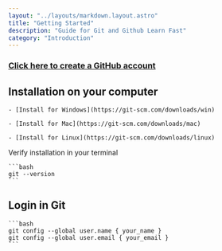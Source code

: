 ```yaml
---
layout: "../layouts/markdown.layout.astro"
title: "Getting Started"
description: "Guide for Git and Github Learn Fast"
category: "Introduction"
---
```



<Hero client:load />

### [Click here to create a GitHub account](https://github.com/signup?)

## Installation on your computer

    - [Install for Windows](https://git-scm.com/downloads/win)

    - [Install for Mac](https://git-scm.com/downloads/mac)

    - [Install for Linux](https://git-scm.com/downloads/linux)

Verify installation in your terminal

    ```bash
    git --version
    ```

## Login in Git

    ```bash
    git config --global user.name { your_name }
    git config --global user.email { your_email }
    ```

